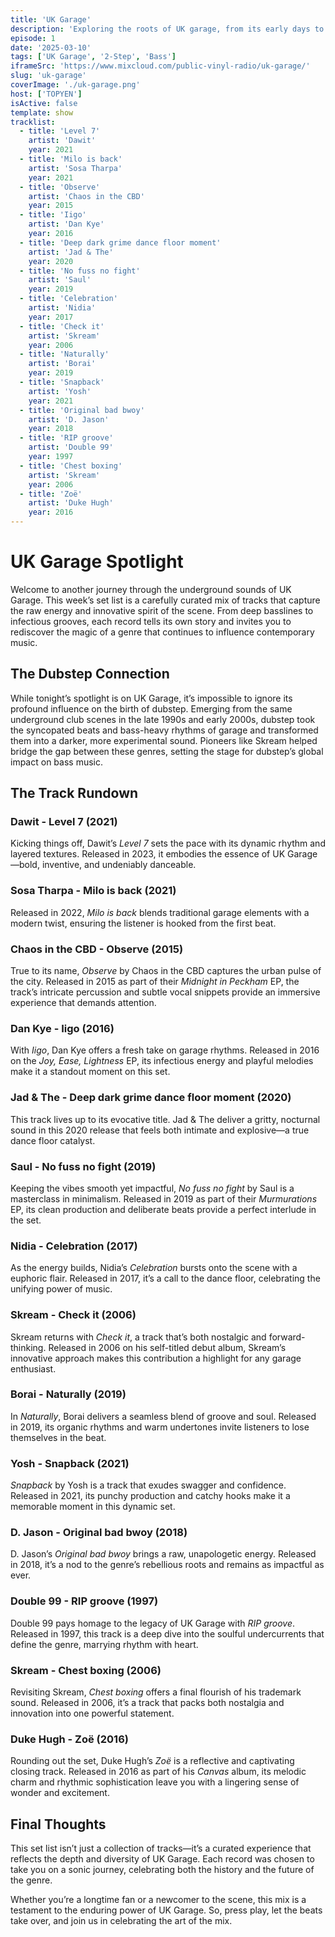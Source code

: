 ```yaml
---
title: 'UK Garage'
description: 'Exploring the roots of UK garage, from its early days to modern reinterpretations.'
episode: 1
date: '2025-03-10'
tags: ['UK Garage', '2-Step', 'Bass']
iframeSrc: 'https://www.mixcloud.com/public-vinyl-radio/uk-garage/'
slug: 'uk-garage'
coverImage: './uk-garage.png'
host: ['TOPYEN']
isActive: false
template: show
tracklist:
  - title: 'Level 7'
    artist: 'Dawit'
    year: 2021
  - title: 'Milo is back'
    artist: 'Sosa Tharpa'
    year: 2021
  - title: 'Observe'
    artist: 'Chaos in the CBD'
    year: 2015
  - title: 'Iigo'
    artist: 'Dan Kye'
    year: 2016
  - title: 'Deep dark grime dance floor moment'
    artist: 'Jad & The'
    year: 2020
  - title: 'No fuss no fight'
    artist: 'Saul'
    year: 2019
  - title: 'Celebration'
    artist: 'Nidia'
    year: 2017
  - title: 'Check it'
    artist: 'Skream'
    year: 2006
  - title: 'Naturally'
    artist: 'Borai'
    year: 2019
  - title: 'Snapback'
    artist: 'Yosh'
    year: 2021
  - title: 'Original bad bwoy'
    artist: 'D. Jason'
    year: 2018
  - title: 'RIP groove'
    artist: 'Double 99'
    year: 1997
  - title: 'Chest boxing'
    artist: 'Skream'
    year: 2006
  - title: 'Zoë'
    artist: 'Duke Hugh'
    year: 2016
---
```


# UK Garage Spotlight

Welcome to another journey through the underground sounds of UK Garage. This week’s set list is a carefully curated mix of tracks that capture the raw energy and innovative spirit of the scene. From deep basslines to infectious grooves, each record tells its own story and invites you to rediscover the magic of a genre that continues to influence contemporary music.

## The Dubstep Connection

While tonight’s spotlight is on UK Garage, it’s impossible to ignore its profound influence on the birth of dubstep. Emerging from the same underground club scenes in the late 1990s and early 2000s, dubstep took the syncopated beats and bass-heavy rhythms of garage and transformed them into a darker, more experimental sound. Pioneers like Skream helped bridge the gap between these genres, setting the stage for dubstep’s global impact on bass music.

## The Track Rundown

### Dawit - Level 7 (2021)

Kicking things off, Dawit’s _Level 7_ sets the pace with its dynamic rhythm and layered textures. Released in 2023, it embodies the essence of UK Garage—bold, inventive, and undeniably danceable.

### Sosa Tharpa - Milo is back (2021)

Released in 2022, _Milo is back_ blends traditional garage elements with a modern twist, ensuring the listener is hooked from the first beat.

### Chaos in the CBD - Observe (2015)

True to its name, _Observe_ by Chaos in the CBD captures the urban pulse of the city. Released in 2015 as part of their _Midnight in Peckham_ EP, the track’s intricate percussion and subtle vocal snippets provide an immersive experience that demands attention.

### Dan Kye - Iigo (2016)

With _Iigo_, Dan Kye offers a fresh take on garage rhythms. Released in 2016 on the _Joy, Ease, Lightness_ EP, its infectious energy and playful melodies make it a standout moment on this set.

### Jad & The - Deep dark grime dance floor moment (2020)

This track lives up to its evocative title. Jad & The deliver a gritty, nocturnal sound in this 2020 release that feels both intimate and explosive—a true dance floor catalyst.

### Saul - No fuss no fight (2019)

Keeping the vibes smooth yet impactful, _No fuss no fight_ by Saul is a masterclass in minimalism. Released in 2019 as part of their _Murmurations_ EP, its clean production and deliberate beats provide a perfect interlude in the set.

### Nidia - Celebration (2017)

As the energy builds, Nidia’s _Celebration_ bursts onto the scene with a euphoric flair. Released in 2017, it’s a call to the dance floor, celebrating the unifying power of music.

### Skream - Check it (2006)

Skream returns with _Check it_, a track that’s both nostalgic and forward-thinking. Released in 2006 on his self-titled debut album, Skream’s innovative approach makes this contribution a highlight for any garage enthusiast.

### Borai - Naturally (2019)

In _Naturally_, Borai delivers a seamless blend of groove and soul. Released in 2019, its organic rhythms and warm undertones invite listeners to lose themselves in the beat.

### Yosh - Snapback (2021)

_Snapback_ by Yosh is a track that exudes swagger and confidence. Released in 2021, its punchy production and catchy hooks make it a memorable moment in this dynamic set.

### D. Jason - Original bad bwoy (2018)

D. Jason’s _Original bad bwoy_ brings a raw, unapologetic energy. Released in 2018, it’s a nod to the genre’s rebellious roots and remains as impactful as ever.

### Double 99 - RIP groove (1997)

Double 99 pays homage to the legacy of UK Garage with _RIP groove_. Released in 1997, this track is a deep dive into the soulful undercurrents that define the genre, marrying rhythm with heart.

### Skream - Chest boxing (2006)

Revisiting Skream, _Chest boxing_ offers a final flourish of his trademark sound. Released in 2006, it’s a track that packs both nostalgia and innovation into one powerful statement.

### Duke Hugh - Zoë (2016)

Rounding out the set, Duke Hugh’s _Zoë_ is a reflective and captivating closing track. Released in 2016 as part of his _Canvas_ album, its melodic charm and rhythmic sophistication leave you with a lingering sense of wonder and excitement.

## Final Thoughts

This set list isn’t just a collection of tracks—it’s a curated experience that reflects the depth and diversity of UK Garage. Each record was chosen to take you on a sonic journey, celebrating both the history and the future of the genre.

Whether you’re a longtime fan or a newcomer to the scene, this mix is a testament to the enduring power of UK Garage. So, press play, let the beats take over, and join us in celebrating the art of the mix.
``` can you update to include something about the origins of dubstep
